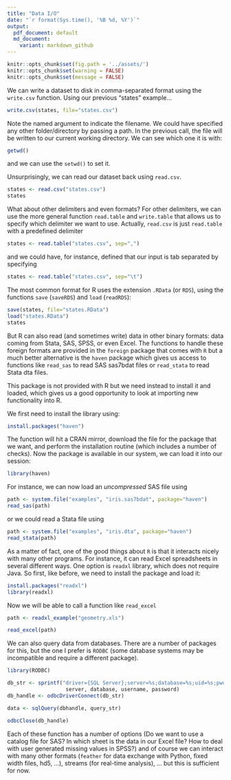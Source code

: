 ```yaml
--- 
title: "Data I/O"
date: "`r format(Sys.time(), '%B %d, %Y')`"
output: 
  pdf_document: default
  md_document:
    variant: markdown_github
---
```


```r
knitr::opts_chunk$set(fig.path = '../assets/')
knitr::opts_chunk$set(warning = FALSE)
knitr::opts_chunk$set(message = FALSE)
```

We can write a dataset to disk in comma-separated format using the `write.csv` function. 
Using our previous "states" example...

```r
write.csv(states, file="states.csv")
```

Note the named argument to indicate the filename. We could have specified any
other folder/directory by passing a path. In the previous call, the file will be
written to our current working directory. We can see which one it is with:

```r
getwd()
```

and we can use the `setwd()` to set it. 

Unsurprisingly, we can read our dataset back using `read.csv`.
```r
states <- read.csv("states.csv")
states
```

What about other delimiters and even formats? For other delimiters, we can use
the more general function `read.table` and `write.table` that allows us to
specify which delimiter we want to use. Actually, `read.csv` is just
`read.table` with a predefined delimiter

```r
states <- read.table("states.csv", sep=",")
```

and we could have, for instance, defined that our input is tab separated by specifying 

```r
states <- read.table("states.csv", sep="\t")
```

The most common format for R uses the extension `.RData` (or `RDS`), using the functions
`save` (`saveRDS`) and `load` (`readRDS`):

```r
save(states, file="states.RData")
load("states.RData")
states
```

But R can also read (and sometimes write) data in other binary formats: data
coming from Stata, SAS, SPSS, or even Excel. The functions to handle these
foreign formats are provided in the `foreign` package that comes with `R` but a
much better alternative is the `haven` package which gives us access to
functions like `read_sas` to read SAS sas7bdat files or `read_stata` to read
Stata dta files.

This package is not provided with R but we need instead to install it and
loaded, which gives us a good opportunity to look at importing new functionality
into R.

We first need to install the library using:

```r
install.packages("haven")
```

The function will hit a CRAN mirror, download the file for the package that we
want, and perform the installation routine (which includes a number of checks).
Now the package is available in our system, we can load it into our session:

```r
library(haven)
```

For instance, we can now load an _uncompressed_ SAS file using 

```r
path <- system.file("examples", "iris.sas7bdat", package="haven")
read_sas(path)
```

or we could read a Stata file using 

```r
path <- system.file("examples", "iris.dta", package="haven")
read_stata(path)
```

As a matter of fact, one of the good things about `R` is that it interacts
nicely with many other programs. For instance, it can read Excel spreadsheets in
several different ways. One option is `readxl` library, which
does not require Java. So first, like before, we need to install the package and
load it:

```r
install.packages("readxl")
library(readxl)
```

Now we will be able to call a function like `read_excel`

```r
path <- readxl_example("geometry.xls")
```

```r
read_excel(path)
```

We can also query data from databases. There are a number of packages for this,
but the one I prefer is `RODBC` (some database systems may be incompatible and 
require a different package).

```r
library(RODBC)

db_str <- sprintf("driver={SQL Server};server=%s;database=%s;uid=%s;pwd=%s",
                   server, database, username, password)                   
db_handle <- odbcDriverConnect(db_str)

data <- sqlQuery(dbhandle, query_str)

odbcClose(db_handle)
```

Each of these function has a number of options (Do we want to use a catalog file
for SAS? In which sheet is the data in our Excel file? How to deal with user
generated missing values in SPSS?) and of course we can interact with many other
formats (`feather` for data exchange with Python, fixed width files, hd5, ...),
streams (for real-time analysis), ... but this is sufficient for now.
